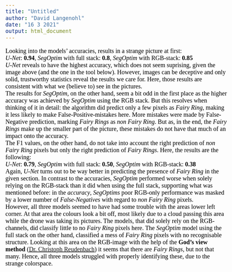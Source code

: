 ```yaml
---
title: "Untitled"
author: "David Langenohl"
date: "16 3 2021"
output: html_document
---
```


<style type="text/css">

body{ /* Normal  */
      font-size: 20px;
      font-family: "Times New Roman", Times, serif;
      color: Black;
  }
  
</style>

Looking into the models' accuracies, results in a strange picture at first:  
*U-Net*: **0.94**, *SegOptim* with full stack: **0.8**, *SegOptim* with RGB-stack: **0.85**  
*U-Net* reveals to have the highest accuracy, which does not seem suprising, given the image above (and the one in the tool below). However, images can be deceptive and only solid, trustworthy statistics reveal the results we care for. Here, those results are consistent with what we (believe to) see in the pictures.  
The results for *SegOptim*, on the other hand, seem a bit odd in the first place as the higher accuracy was achieved by *SegOptim* using the RGB stack. But this resolves when thinking of it in detail: the algorithm did predict only a few pixels as *Fairy Ring*, making it less likely to make False-Positive-mistakes here. More mistakes were made by False-Negative prediction, marking *Fairy Rings* as *non Fairy Ring*. But as, in the end, the *Fairy Rings* make up the smaller part of the picture, these mistakes do not have that much of an impact onto the accuracy.  
The F1 values, on the other hand, do not take into account the right prediction of *non Fairy Ring* pixels but only the right prediction of *Fairy Rings*. Here, the results are the following:  
*U-Net*: **0.79**, *SegOptim* with full stack: **0.50**, *SegOptim* with RGB-stack: **0.38**  
Again, *U-Net* turns out to be way better in predicting the presence of *Fairy Ring* in the given section. In contrast to the accuracies, *SegOptim* performed worse when solely relying on the RGB-stack than it did when using the full stack, supporting what was mentioned before: in the *accuracy*, *SegOptims* poor RGB-only performance was masked by a lower number of *False-Negatives* with regard to *non Fairy Ring* pixels.  
However, all three models seemed to have had some trouble with the areas lower left corner. At that area the colours look a bit off, most likely due to a cloud passing this area while the drone was taking its pictures. The models, that did solely rely on the RGB-channels, did classify little to no *Fairy Ring* pixels here. The *SegOptim* model using the full stack on the other hand, classified a mess of *Fairy Ring* pixels with no recognisable structure. Looking at this area on the RGB-image with the help of the **God's view method** (<a href="https://www.uni-marburg.de/de/fb19/fachbereich/staff/dr-christoph-reudenbauch" target="_blank">Dr. Christoph Reudenbach</a>) it seems that there are *Fairy Rings*, but not that many. Hence, all three models struggled with properly identifying these, due to the strange colorspace. 

